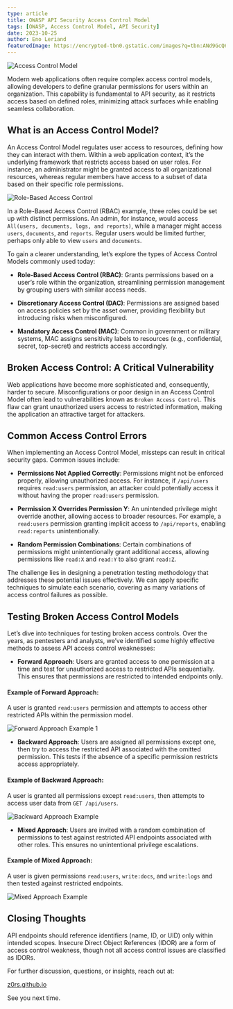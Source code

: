 ```yaml
---
type: article
title: OWASP API Security Access Control Model
tags: [OWASP, Access Control Model, API Security]
date: 2023-10-25
author: Eno Leriand
featuredImage: https://encrypted-tbn0.gstatic.com/images?q=tbn:ANd9GcQ6DsQsJfRgJQGGY78eiYbavHIALSTrPUBL8qKmoFaeHS9h7qXE3bIljTQfRfSDwR_EQjc&usqp=CAU
---
```


![Access Control Model](https://encrypted-tbn0.gstatic.com/images?q=tbn:ANd9GcQ6DsQsJfRgJQGGY78eiYbavHIALSTrPUBL8qKmoFaeHS9h7qXE3bIljTQfRfSDwR_EQjc&usqp=CAU)

Modern web applications often require complex access control models, allowing developers to define granular permissions for users within an organization. This capability is fundamental to API security, as it restricts access based on defined roles, minimizing attack surfaces while enabling seamless collaboration.

## What is an Access Control Model?

An Access Control Model regulates user access to resources, defining how they can interact with them. Within a web application context, it’s the underlying framework that restricts access based on user roles. For instance, an administrator might be granted access to all organizational resources, whereas regular members have access to a subset of data based on their specific role permissions.

![Role-Based Access Control](https://raw.githubusercontent.com/0x3n0/0x3n0.github.io/master/assets/img/Access-Control-Model/Access_Control_Model1.png)

In a Role-Based Access Control (RBAC) example, three roles could be set up with distinct permissions. An admin, for instance, would access `All(users, documents, logs, and reports)`, while a manager might access `users`, `documents`, and `reports`. Regular users would be limited further, perhaps only able to view `users` and `documents`.

To gain a clearer understanding, let’s explore the types of Access Control Models commonly used today:

- **Role-Based Access Control (RBAC)**: Grants permissions based on a user’s role within the organization, streamlining permission management by grouping users with similar access needs.

- **Discretionary Access Control (DAC)**: Permissions are assigned based on access policies set by the asset owner, providing flexibility but introducing risks when misconfigured.

- **Mandatory Access Control (MAC)**: Common in government or military systems, MAC assigns sensitivity labels to resources (e.g., confidential, secret, top-secret) and restricts access accordingly.

## Broken Access Control: A Critical Vulnerability

Web applications have become more sophisticated and, consequently, harder to secure. Misconfigurations or poor design in an Access Control Model often lead to vulnerabilities known as `Broken Access Control`. This flaw can grant unauthorized users access to restricted information, making the application an attractive target for attackers.

## Common Access Control Errors

When implementing an Access Control Model, missteps can result in critical security gaps. Common issues include:

- **Permissions Not Applied Correctly**: Permissions might not be enforced properly, allowing unauthorized access. For instance, if `/api/users` requires `read:users` permission, an attacker could potentially access it without having the proper `read:users` permission.

- **Permission X Overrides Permission Y**: An unintended privilege might override another, allowing access to broader resources. For example, a `read:users` permission granting implicit access to `/api/reports`, enabling `read:reports` unintentionally.

- **Random Permission Combinations**: Certain combinations of permissions might unintentionally grant additional access, allowing permissions like `read:X` and `read:Y` to also grant `read:Z`.

The challenge lies in designing a penetration testing methodology that addresses these potential issues effectively. We can apply specific techniques to simulate each scenario, covering as many variations of access control failures as possible.

## Testing Broken Access Control Models

Let’s dive into techniques for testing broken access controls. Over the years, as pentesters and analysts, we’ve identified some highly effective methods to assess API access control weaknesses:

- **Forward Approach**: Users are granted access to one permission at a time and test for unauthorized access to restricted APIs sequentially. This ensures that permissions are restricted to intended endpoints only.

#### Example of Forward Approach:

A user is granted `read:users` permission and attempts to access other restricted APIs within the permission model.

![Forward Approach Example 1](https://raw.githubusercontent.com/0x3n0/0x3n0.github.io/master/assets/img/Access-Control-Model/Access_Control_Model3.png)

- **Backward Approach**: Users are assigned all permissions except one, then try to access the restricted API associated with the omitted permission. This tests if the absence of a specific permission restricts access appropriately.

#### Example of Backward Approach:

A user is granted all permissions except `read:users`, then attempts to access user data from `GET /api/users`.

![Backward Approach Example](https://raw.githubusercontent.com/0x3n0/0x3n0.github.io/master/assets/img/Access-Control-Model/Access_Control_Model6.png)

- **Mixed Approach**: Users are invited with a random combination of permissions to test against restricted API endpoints associated with other roles. This ensures no unintentional privilege escalations.

#### Example of Mixed Approach:

A user is given permissions `read:users`, `write:docs`, and `write:logs` and then tested against restricted endpoints.

![Mixed Approach Example](https://raw.githubusercontent.com/0x3n0/0x3n0.github.io/master/assets/img/Access-Control-Model/Access_Control_Model8.png)

## Closing Thoughts

API endpoints should reference identifiers (name, ID, or UID) only within intended scopes. Insecure Direct Object References (IDOR) are a form of access control weakness, though not all access control issues are classified as IDORs.

For further discussion, questions, or insights, reach out at:

[z0rs.github.io](mailto:z0rs.github.io)

See you next time.

